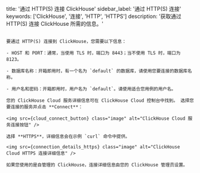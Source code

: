 title: '通过 HTTP(S) 连接 ClickHouse'
sidebar_label: '通过 HTTP(S) 连接'
keywords: ['ClickHouse', '连接', 'HTTP', 'HTTPS']
description: '获取通过 HTTP(S) 连接 ClickHouse 所需的信息。'
```

要通过 HTTP(S) 连接到 ClickHouse，您需要以下信息：

- HOST 和 PORT：通常，当使用 TLS 时，端口为 8443；当不使用 TLS 时，端口为 8123。

- 数据库名称：开箱即用时，有一个名为 `default` 的数据库，请使用您要连接的数据库名称。

- 用户名和密码：开箱即用时，用户名为 `default`。请使用适合您用例的用户名。

您的 ClickHouse Cloud 服务详细信息可在 ClickHouse Cloud 控制台中找到。 选择您要连接的服务并点击 **Connect**：

<img src={cloud_connect_button} class="image" alt="ClickHouse Cloud 服务连接按钮" />

选择 **HTTPS**，详细信息会在示例 `curl` 命令中提供。

<img src={connection_details_https} class="image" alt="ClickHouse Cloud HTTPS 连接详细信息" />

如果您使用的是自管理的 ClickHouse，连接详细信息由您的 ClickHouse 管理员设置。
